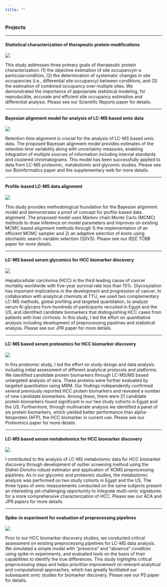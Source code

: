 ```yaml
---
title: ""
---
```


### Projects

---

#### Statistical characterization of therapeutic protein modifications

<div class="row">
<div class="column-left">
![](images/siteocc.png)
</div>
<div class="column-right">
This study addresses three primary goals of therapeutic protein characterization: (1) the objective estimation of site occupancyin a particularcondition, (2) the determination of systematic changes in site occupancies (i.e., differential site occupancy) between conditions, and (3) the estimation of combined occupancy over multiple sites. We demonstrated the importance of appropriate statistical modeling, for reproducible, accurate and efficient site occupancy estimation and differential analysis. Please see our Scientific Reports paper for details.
</div>
</div>

---

#### Bayesian alignment model for analysis of LC-MS based omic data

<div class="row">
<div class="column-left">
![](images/bam.png)
</div>
<div class="column-right">
Retention time alignment is crucial for the analysis of LC-MS based omic data. The proposed Bayesian alignment model provides estimates of the retention time variability along with uncertainty measures, enabling integration of multiple sources of information including internal standards and clustered chromatograms. This model has been successfully applied to data from LC-MS proteomic, metabolomic and glycomic studies. Please see our Bioinformatics paper and the supplementary web for more details. 
</div>
</div>

---

#### Profile-based LC-MS data alignment 

<div class="row">
<div class="column-left">
![](images/dag.png)
</div>
<div class="column-right">
This study provides methodological foundation for the Bayesian alignment model and demonstrates a proof of concept for profile-based data alignment. The proposed model uses Markov chain Monte Carlo (MCMC) methods to draw inference on model parameters and improves on existing MCMC based alignment methods through 1) the implementation of an efficient MCMC sampler and 2) an adaptive selection of knots using stochastic search variable selection (SSVS). Please see our IEEE TCBB paper for more details.
</div>
</div>

---

#### LC-MS based serum glycomics for HCC biomarker discovery

<div class="row">
<div class="column-left">
![](images/glycan.png)
</div>
<div class="column-right">
Hepatocellular carcinoma (HCC) is the third leading cause of cancer mortality worldwide with five-year survival rate less than 15%. Glycosylation has important implications in the development and progression of cancer. In collaboration with analytical chemists at TTU, we used two complementary LC-MS methods, global profiling and targeted quantitation, to analyze serum N-glycans from hundreds of participants recruited in Egypt and the US, and identified candidate biomarkers that distinguishing HCC cases from patients with liver cirrhosis. In this study, I led the effort on quantitative analysis including development of preprocessing pipelines and statistical analysis. Please see our JPR paper for more details.
</div>
</div>

---

#### LC-MS based serum proteomics for HCC biomarker discovery

<div class="row">
<div class="column-left">
![](images/pmic.png)
</div>
<div class="column-right">
In this proteomic study, I led the effort on study design and data analysis including initial assessment of different analytical protocols and platforms. We identified candidate protein biomarkers through LC-MS/MS based untargeted analysis of sera. These proteins were further evaluated by targeted quantitation using MRM. Our findings independently confirmed several previously reported HCC protein biomarkers and revealed a number of new candidate biomarkers. Among these, there were 21 candidate protein biomarkers found significant in our two study cohorts in Egypt and the US. Furthermore, through multivariate analysis we identified a panel of six protein biomarkers, which yielded better performance than alpha-fetoprotein (AFP), the HCC biomarker in current use. Please see our Proteomics paper for more details.
</div>
</div>

---

#### LC-MS based serum metabolomics for HCC biomarker discovery

<div class="row">
<div class="column-left">
![](images/rob.png)
</div>
<div class="column-right">
I contributed to the analysis of LC-MS metabolomic data for HCC biomarker discovery through development of outlier screening method using the Stahel-Donoho robust estimator and application of XCMS preprocessing pipelines. As in our glycomic and proteomic studies, the metabolomic analysis was performed on two study cohorts in Egypt and the US. The three types of omic measurements conducted on the same subjects present an interesting yet challenging opportunity to integrate multi-omic signatures for a more comprehensive characterization of HCC. Please see our ACA and JPR papers for more details. 
</div>
</div>

---

#### Spike-in experiment for evaluation of preprocessing pipelines

<div class="row">
<div class="column-left">
![](images/spike.png)
</div>
<div class="column-right">
Prior to our HCC biomarker discovery studies, we conducted critical assessment on existing preprocessing pipelines for LC-MS data analysis. We simulated a simple model with "presence" and "absence" condition using spike-in experiments, and evaluated tools on the basis of their capabilities to identify the true differences. This study highlights critical preprocessing steps and helps prioritize improvement on relevant analytical and computational approaches, which has greatly facilitated our subsequent omic studies for biomarker discovery. Please see our PS paper for details.
</div>
</div>
